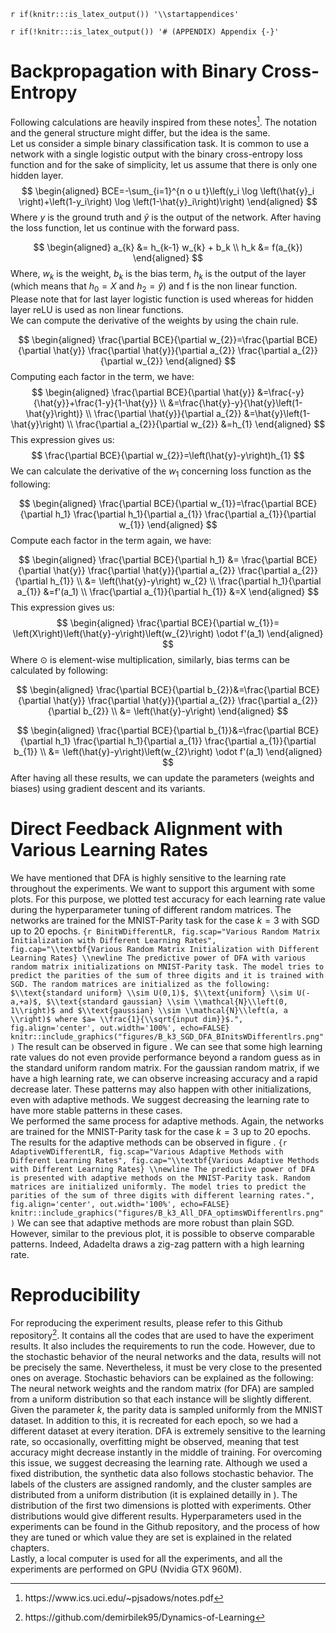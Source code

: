 `r if(knitr:::is_latex_output()) '\\startappendices'`

`r if(!knitr:::is_latex_output()) '# (APPENDIX) Appendix {-}'` 

<!-- If you feel it necessary to include an appendix, it goes here. The first appendix should include the commands above. -->

# Backpropagation with Binary Cross-Entropy {#chap:appendix_a}
Following calculations are heavily inspired from these notes^[https://www.ics.uci.edu/~pjsadows/notes.pdf]. The notation and the general structure might differ, but the idea is the same.\
Let us consider a simple binary classification task. It is common to use a network with a single logistic output with the binary cross-entropy loss function and for the sake of simplicity, let us assume that there is only one hidden layer.
$$
\begin{aligned}
BCE=-\sum_{i=1}^{n o u t}\left(y_i \log \left(\hat{y}_i \right)+\left(1-y_i\right) \log \left(1-\hat{y}_i\right)\right)
\end{aligned}
$$
\noindent Where $y$ is the ground truth and $\hat{y}$ is the output of the network. After having the loss function, let us continue with the forward pass.

$$
\begin{aligned} 
a_{k} &= h_{k-1} w_{k} + b_k \\
h_k &= f(a_{k})
\end{aligned}
$$
\noindent Where, $w_k$ is the weight, $b_{k}$ is the bias term, $h_k$ is the output of the layer (which means that $h_0 = X$ and $h_2 = \hat{y}$) and f is the non linear function. Please note that for last layer logistic function is used whereas for hidden layer reLU is used as non linear functions.\
We can compute the derivative of the weights by using the chain rule.

$$
\begin{aligned} 
\frac{\partial BCE}{\partial w_{2}}=\frac{\partial BCE}{\partial \hat{y}} \frac{\partial \hat{y}}{\partial a_{2}} \frac{\partial a_{2}}{\partial w_{2}}
\end{aligned}
$$
\noindent Computing each factor in the term, we have:
$$
\begin{aligned}
\frac{\partial BCE}{\partial \hat{y}} &=\frac{-y}{\hat{y}}+\frac{1-y}{1-\hat{y}} \\
&=\frac{\hat{y}-y}{\hat{y}\left(1-\hat{y}\right)} \\
\frac{\partial \hat{y}}{\partial a_{2}} &=\hat{y}\left(1-\hat{y}\right) \\
\frac{\partial a_{2}}{\partial w_{2}} &=h_{1}
\end{aligned}
$$
This expression gives us:
$$
\frac{\partial BCE}{\partial w_{2}}=\left(\hat{y}-y\right)h_{1}
$$
We can calculate the derivative of the $w_1$ concerning loss function as the following:

$$
\begin{aligned} 
\frac{\partial BCE}{\partial w_{1}}=\frac{\partial BCE}{\partial h_1} \frac{\partial h_1}{\partial a_{1}} \frac{\partial a_{1}}{\partial w_{1}}
\end{aligned}
$$
Compute each factor in the term again, we have:

$$
\begin{aligned}
\frac{\partial BCE}{\partial h_1} &= \frac{\partial BCE}{\partial \hat{y}} \frac{\partial \hat{y}}{\partial a_{2}} \frac{\partial a_{2}}{\partial h_{1}}  \\
&= \left(\hat{y}-y\right) w_{2} \\
\frac{\partial h_1}{\partial a_{1}} &=f'(a_1) \\
\frac{\partial a_{1}}{\partial h_{1}} &=X
\end{aligned}
$$
This expression gives us:
$$
\begin{aligned}
\frac{\partial BCE}{\partial w_{1}}= \left(X\right)\left(\hat{y}-y\right)\left(w_{2}\right) \odot f'(a_1)
\end{aligned}
$$
Where $\odot$ is element-wise multiplication, similarly, bias terms can be calculated by following:

$$
\begin{aligned} 
\frac{\partial BCE}{\partial b_{2}}&=\frac{\partial BCE}{\partial \hat{y}} \frac{\partial \hat{y}}{\partial a_{2}} \frac{\partial a_{2}}{\partial b_{2}} \\
&= \left(\hat{y}-y\right)
\end{aligned}
$$

$$
\begin{aligned} 
\frac{\partial BCE}{\partial b_{1}}&=\frac{\partial BCE}{\partial h_1} \frac{\partial h_1}{\partial a_{1}} \frac{\partial a_{1}}{\partial b_{1}} \\
&= \left(\hat{y}-y\right)\left(w_{2}\right) \odot f'(a_1)
\end{aligned}
$$
After having all these results, we can update the parameters (weights and biases) using gradient descent and its variants.

# Direct Feedback Alignment with Various Learning Rates {#chap:appendix_b}
We have mentioned that DFA is highly sensitive to the learning rate throughout the experiments. We want to support this argument with some plots. For this purpose, we plotted test accuracy for each learning rate value during the hyperparameter tuning of different random matrices. The networks are trained for the MNIST-Parity task for the case $k=3$ with SGD up to $20$ epochs.
```{r BinitWDifferentLR, fig.scap="Various Random Matrix Initialization with Different Learning Rates", fig.cap="\\textbf{Various Random Matrix Initialization with Different Learning Rates} \\newline The predictive power of DFA with various random matrix initializations on MNIST-Parity task. The model tries to predict the parities of the sum of three digits and it is trained with SGD. The random matrices are initialized as the following: $\\text{standard uniform} \\sim U(0,1)$, $\\text{uniform} \\sim U(-a,+a)$, $\\text{standard gaussian} \\sim \\mathcal{N}\\left(0, 1\\right)$ and $\\text{gaussian} \\sim \\mathcal{N}\\left(a, a \\right)$ where $a= \\frac{1}{\\sqrt{input dim}}$.", fig.align='center', out.width='100%', echo=FALSE} 
knitr::include_graphics("figures/B_k3_SGD_DFA_BInitsWDifferentlrs.png")
```
\noindent The result can be observed in figure \ref{fig:BinitWDifferentLR}. We can see that some high learning rate values do not even provide performance beyond a random guess as in the standard uniform random matrix. For the gaussian random matrix, if we have a high learning rate, we can observe increasing accuracy and a rapid decrease later. These patterns may also happen with other initializations, even with adaptive methods. We suggest decreasing the learning rate to have more stable patterns in these cases.\
We performed the same process for adaptive methods. Again, the networks are trained for the MNIST-Parity task for the case $k=3$ up to $20$ epochs. The results for the adaptive methods can be observed in figure \ref{fig:AdaptiveWDifferentLR}.
```{r AdaptiveWDifferentLR, fig.scap="Various Adaptive Methods with Different Learning Rates", fig.cap="\\textbf{Various Adaptive Methods with Different Learning Rates} \\newline The predictive power of DFA is presented with adaptive methods on the MNIST-Parity task. Random matrices are initialized uniformly. The model tries to predict the parities of the sum of three digits with different learning rates.", fig.align='center', out.width='100%', echo=FALSE} 
knitr::include_graphics("figures/B_k3_All_DFA_optimsWDifferentlrs.png")
```
\noindent We can see that adaptive methods are more robust than plain SGD. However, similar to the previous plot, it is possible to observe comparable patterns. Indeed, Adadelta draws a zig-zag pattern with a high learning rate.

# Reproducibility
For reproducing the experiment results, please refer to this Github repository^[https://github.com/demirbilek95/Dynamics-of-Learning]. It contains all the codes that are used to have the experiment results. It also includes the requirements to run the code. However, due to the stochastic behavior of the neural networks and the data, results will not be precisely the same. Nevertheless, it must be very close to the presented ones on average. Stochastic behaviors can be explained as the following: The neural network weights and the random matrix (for DFA) are sampled from a uniform distribution so that each instance will be slightly different. Given the parameter $k$, the parity data is sampled uniformly from the MNIST dataset. In addition to this, it is recreated for each epoch, so we had a different dataset at every iteration. DFA is extremely sensitive to the learning rate, so occasionally, overfitting might be observed, meaning that test accuracy might decrease instantly in the middle of training. For overcoming this issue, we suggest decreasing the learning rate. Although we used a fixed distribution, the synthetic data also follows stochastic behavior. The labels of the clusters are assigned randomly, and the cluster samples are distributed from a uniform distribution (it is explained detailly in \ref{chap:chapter_2}). The distribution of the first two dimensions is plotted with experiments. Other distributions would give different results. Hyperparameters used in the experiments can be found in the Github repository, and the process of how they are tuned or which value they are set is explained in the related chapters.\
Lastly, a local computer is used for all the experiments, and all the experiments are performed on GPU (Nvidia GTX 960M).
